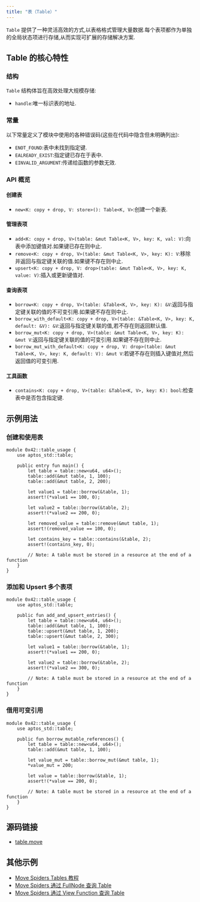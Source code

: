 ```yaml
---
title: "表（Table）"
---
```


`Table` 提供了一种灵活高效的方式,以表格格式管理大量数据.每个表项都作为单独的全局状态项进行存储,从而实现可扩展的存储解决方案.

## Table 的核心特性

### 结构

`Table` 结构体旨在高效处理大规模存储:

- `handle`:唯一标识表的地址.

### 常量

以下常量定义了模块中使用的各种错误码(这些在代码中隐含但未明确列出):

- `ENOT_FOUND`:表中未找到指定键.
- `EALREADY_EXIST`:指定键已存在于表中.
- `EINVALID_ARGUMENT`:传递给函数的参数无效.

### API 概览

#### 创建表

- `new<K: copy + drop, V: store>(): Table<K, V>`:创建一个新表.

#### 管理表项

- `add<K: copy + drop, V>(table: &mut Table<K, V>, key: K, val: V)`:向表中添加键值对.如果键已存在则中止.
- `remove<K: copy + drop, V>(table: &mut Table<K, V>, key: K): V`:移除并返回与指定键关联的值.如果键不存在则中止.
- `upsert<K: copy + drop, V: drop>(table: &mut Table<K, V>, key: K, value: V)`:插入或更新键值对.

#### 查询表项

- `borrow<K: copy + drop, V>(table: &Table<K, V>, key: K): &V`:返回与指定键关联的值的不可变引用.如果键不存在则中止.
- `borrow_with_default<K: copy + drop, V>(table: &Table<K, V>, key: K, default: &V): &V`:返回与指定键关联的值,若不存在则返回默认值.
- `borrow_mut<K: copy + drop, V>(table: &mut Table<K, V>, key: K): &mut V`:返回与指定键关联的值的可变引用.如果键不存在则中止.
- `borrow_mut_with_default<K: copy + drop, V: drop>(table: &mut Table<K, V>, key: K, default: V): &mut V`:若键不存在则插入键值对,然后返回值的可变引用.

#### 工具函数

- `contains<K: copy + drop, V>(table: &Table<K, V>, key: K): bool`:检查表中是否包含指定键.

## 示例用法

### 创建和使用表

```move filename="table.move"
module 0x42::table_usage {
    use aptos_std::table;

    public entry fun main() {
        let table = table::new<u64, u64>();
        table::add(&mut table, 1, 100);
        table::add(&mut table, 2, 200);

        let value1 = table::borrow(&table, 1);
        assert!(*value1 == 100, 0);

        let value2 = table::borrow(&table, 2);
        assert!(*value2 == 200, 0);

        let removed_value = table::remove(&mut table, 1);
        assert!(removed_value == 100, 0);

        let contains_key = table::contains(&table, 2);
        assert!(contains_key, 0);

        // Note: A table must be stored in a resource at the end of a function
    }
}
```

### 添加和 Upsert 多个表项

```move filename="table.move"
module 0x42::table_usage {
    use aptos_std::table;

    public fun add_and_upsert_entries() {
        let table = table::new<u64, u64>();
        table::add(&mut table, 1, 100);
        table::upsert(&mut table, 1, 200);
        table::upsert(&mut table, 2, 300);

        let value1 = table::borrow(&table, 1);
        assert!(*value1 == 200, 0);

        let value2 = table::borrow(&table, 2);
        assert!(*value2 == 300, 0);

        // Note: A table must be stored in a resource at the end of a function
    }
}
```

### 借用可变引用

```move filename="table.move"
module 0x42::table_usage {
    use aptos_std::table;

    public fun borrow_mutable_references() {
        let table = table::new<u64, u64>();
        table::add(&mut table, 1, 100);

        let value_mut = table::borrow_mut(&mut table, 1);
        *value_mut = 200;

        let value = table::borrow(&table, 1);
        assert!(*value == 200, 0);

        // Note: A table must be stored in a resource at the end of a function
    }
}
```

## 源码链接

- [table.move](https://github.com/libra2org/libra2-core/blob/main/aptos-move/framework/aptos-stdlib/sources/table.move)

## 其他示例

- [Move Spiders Tables 教程](https://movespiders.com/courses/modules/datastructures/lessonId/4)
- [Move Spiders 通过 FullNode 查询 Table](https://movespiders.com/courses/modules/datastructures/lessonId/9)
- [Move Spiders 通过 View Function 查询 Table](https://movespiders.com/courses/modules/datastructures/lessonId/10)

